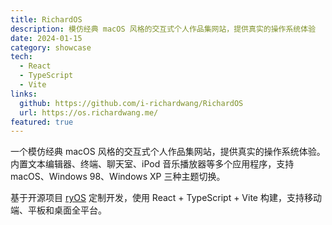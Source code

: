 ```yaml
---
title: RichardOS
description: 模仿经典 macOS 风格的交互式个人作品集网站，提供真实的操作系统体验
date: 2024-01-15
category: showcase
tech:
  - React
  - TypeScript
  - Vite
links:
  github: https://github.com/i-richardwang/RichardOS
  url: https://os.richardwang.me/
featured: true
---
```


一个模仿经典 macOS 风格的交互式个人作品集网站，提供真实的操作系统体验。内置文本编辑器、终端、聊天室、iPod 音乐播放器等多个应用程序，支持 macOS、Windows 98、Windows XP 三种主题切换。

基于开源项目 [ryOS](https://github.com/ryokun6/ryos) 定制开发，使用 React + TypeScript + Vite 构建，支持移动端、平板和桌面全平台。

